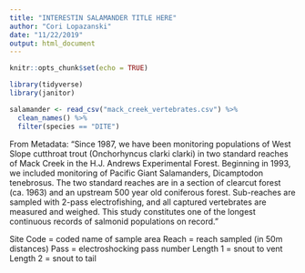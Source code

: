 ```yaml
---
title: "INTERESTIN SALAMANDER TITLE HERE"
author: "Cori Lopazanski"
date: "11/22/2019"
output: html_document
---
```


```r
knitr::opts_chunk$set(echo = TRUE)

library(tidyverse)
library(janitor)

salamander <- read_csv("mack_creek_vertebrates.csv") %>% 
  clean_names() %>% 
  filter(species == "DITE")
```

From Metadata: "Since 1987, we have been monitoring populations of West Slope cutthroat trout (Onchorhyncus clarki clarki) in two standard reaches of Mack Creek in the H.J. Andrews Experimental Forest. Beginning in 1993, we included monitoring of Pacific Giant Salamanders, Dicamptodon tenebrosus. The two standard reaches are in a section of clearcut forest (ca. 1963) and an upstream 500 year old coniferous forest. Sub-reaches are sampled with 2-pass electrofishing, and all captured vertebrates are measured and weighed. This study constitutes one of the longest continuous records of salmonid populations on record."

Site Code = coded name of sample area
Reach = reach sampled (in 50m distances)
Pass = electroshocking pass number
Length 1 = snout to vent
Length 2 = snout to tail
